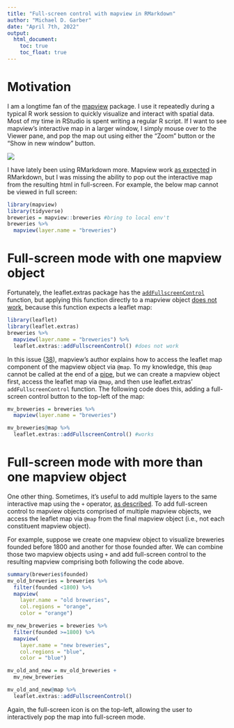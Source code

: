 ```yaml
---
title: "Full-screen control with mapview in RMarkdown"
author: "Michael D. Garber"
date: "April 7th, 2022"
output: 
  html_document:
    toc: true  
    toc_float: true
---
```


# Motivation

I am a longtime fan of the [mapview](https://r-spatial.github.io/mapview/) package. I use it repeatedly during a typical R work session to quickly visualize and interact with spatial data. Most of my time in RStudio is spent writing a regular R script. If I want to see mapview's interactive map in a larger window, I simply mouse over to the Viewer pane, and pop the map out using either the "Zoom" button or the "Show in new window" button.

![](images/Screen%20Shot%202022-04-07%20at%2010.17.32%20PM.png)

I have lately been using RMarkdown more. Mapview work [as expected](https://rmarkdown.rstudio.com/lesson-14.html) in RMarkdown, but I was missing the ability to pop out the interactive map from the resulting html in full-screen. For example, the below map cannot be viewed in full screen:

```r
library(mapview)
library(tidyverse)
breweries = mapview::breweries #bring to local env't
breweries %>% 
  mapview(layer.name = "breweries")
```

# Full-screen mode with one mapview object

Fortunately, the leaflet.extras package has the [`addFullscreenControl`](https://bhaskarvk.github.io/leaflet.extras/reference/fullscreen.html) function, but applying this function directly to a mapview object [does not work]{.underline}, because this function expects a leaflet map:

```r
library(leaflet)
library(leaflet.extras)
breweries %>% 
  mapview(layer.name = "breweries") %>% 
  leaflet.extras::addFullscreenControl() #does not work
```

In this issue ([38](https://github.com/r-spatial/mapview/issues/38)), mapview's author explains how to access the leaflet map component of the mapview object via `@map`. To my knowledge, this `@map` cannot be called at the end of a [pipe](https://r4ds.had.co.nz/pipes.html), but we can create a mapview object first, access the leaflet map via `@map`, and then use leaflet.extras' `addFullscreenControl` function. The following code does this, adding a full-screen control button to the top-left of the map:

```r
mv_breweries = breweries %>% 
  mapview(layer.name = "breweries")

mv_breweries@map %>% 
  leaflet.extras::addFullscreenControl() #works
```

# Full-screen mode with more than one mapview object

One other thing. Sometimes, it's useful to add multiple layers to the same interactive map using the `+` operator, [as described](https://r-spatial.github.io/mapview/articles/articles/mapview_02-advanced.html). To add full-screen control to mapview objects comprised of multiple mapview objects, we access the leaflet map via `@map` from the final mapview object (i.e., not each constituent mapview object).

For example, suppose we create one mapview object to visualize breweries founded before 1800 and another for those founded after. We can combine those two mapview objects using `+` and add full-screen control to the resulting mapview comprising both following the code above.

```r
summary(breweries$founded)
mv_old_breweries = breweries %>% 
  filter(founded <1800) %>% 
  mapview(
    layer.name = "old breweries",
    col.regions = "orange",
    color = "orange")

mv_new_breweries = breweries %>% 
  filter(founded >=1800) %>% 
  mapview(
    layer.name = "new breweries",
    col.regions = "blue",
    color = "blue")

mv_old_and_new = mv_old_breweries + 
  mv_new_breweries

mv_old_and_new@map %>% 
  leaflet.extras::addFullscreenControl()
```

Again, the full-screen icon is on the top-left, allowing the user to interactively pop the map into full-screen mode.
